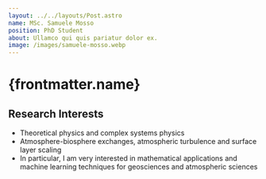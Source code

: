 ```yaml
---
layout: ../../layouts/Post.astro
name: MSc. Samuele Mosso
position: PhD Student
about: Ullamco qui quis pariatur dolor ex.
image: /images/samuele-mosso.webp
---
```


# {frontmatter.name}

## Research Interests

-   Theoretical physics and complex systems physics
-   Atmosphere-biosphere exchanges, atmospheric turbulence and surface layer scaling
-   In particular, I am very interested in mathematical applications and machine learning techniques for geosciences and atmospheric sciences
